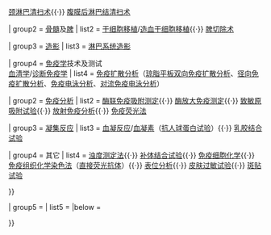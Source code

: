 {{Navbox 
| name = 血液及淋巴系统疾病诊疗手段
| title = 手术/针对[[血液系统|血液]]及[[淋巴系统]]的[[外科学|外科手术]]及诊疗方式（[[ICD-9-CM_Volume_3#.2840-41.29_Operations_on_the_hemic_and_lymphatic_system|ICD-9-CM V3]] 40-41）
| groupstyle = background-color: LightGreen
| belowstyle = background:LightGreen;

| group1 = [[淋巴系统]]
| list1 = [[淋巴结清扫]]{{·}} [[颈淋巴清扫术]]{{·}} [[腹膜后淋巴结清扫术]]

| group2 = [[骨髓]]及[[脾]]
| list2 = [[干细胞移植]]/[[造血干细胞移植]]{{·}} [[脾切除术]]

| group3 = [[造影]]
| list3 = [[淋巴系统造影]]

| group4 = [[免疫学]]技术及测试<BR>[[血清学]]/[[诊断免疫学]]
| list4 = {{Navbox subgroup
| groupstyle = background-color: LightGreen

| group1 = [[免疫沉淀]]
| list1 = [[染色质免疫沉淀分析]]{{·}} [[免疫扩散分析]]（[[琼脂平板双向免疫扩散分析]]、[[径向免疫扩散分析]]、[[免疫电泳分析]]、[[对流免疫电泳分析]]）

| group2 = [[免疫分析]]
| list2 = [[酶联免疫吸附测定]]{{·}} [[酶放大免疫测定]]{{·}} [[致敏原吸附试验]]{{·}} [[放射免疫分析]]{{·}} [[免疫荧光法]]

| group3 = [[凝集反应]]
| list3 = [[血凝反应]]/[[血球凝集素|血凝素]]（[[抗人球蛋白试验]]）{{·}} [[乳胶结合试验]]

| group4 = 其它
| list4 = [[浊度测定法]]{{·}} [[补体结合试验]]{{·}} [[免疫细胞化学]]{{·}} [[免疫组织化学染色法]]（[[直接荧光抗体]]）{{·}} [[表位分析]]{{·}} [[皮肤过敏试验]]{{·}} [[斑贴试验]]


}} 

| group5 = 
| list5 = 
|below = {{淋巴细胞导航}}<BR>{{Lymphatic organ navs}}<!-- 不要删除，正在创建！ -->

}}<noinclude>
[[Category:醫學程序模板|{{PAGENAME}}]]
</noinclude>